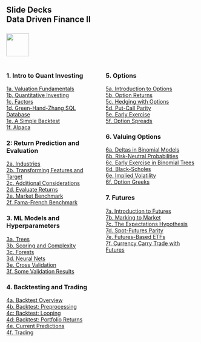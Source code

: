 ## Slide Decks<br>Data Driven Finance II<br><br>![](RiceBusiness-transparent-logo-sm.png){height="60"}<br>

:::: {.columns}

::: {.column width="50%"}

### 1. Intro to Quant Investing

[1a. Valuation Fundamentals](1a-valuation-fundamentals.html){target="_blank"}<br>
[1b. Quantitative Investing](1b-quant-investing.html){target="_blank"}<br>
[1c. Factors](1c-factors.html){target="_blank"}<br>
[1d. Green-Hand-Zhang SQL Database](1d-ghz-database.html){target="_blank"}<br>
[1e. A Simple Backtest](1e-simple-backtest.html){target="_blank"}<br>
[1f. Alpaca](1f-alpaca.html){target="_blank"}

### 2: Return Prediction and Evaluation

[2a. Industries](2a-industries.html){target="_blank"}<br>
[2b. Transforming Features and Target](2b-transformations.html){target="_blank"}<br>
[2c. Additional Considerations](2c-additional.html){target="_blank"}<br>
[2d. Evaluate Returns](2d-evaluate1.html){target="_blank"}<br>
[2e. Market Benchmark](2e-evaluate2.html){target="_blank"}<br>
[2f. Fama-French Benchmark](2f-evaluate3.html){target="_blank"}

### 3. ML Models and Hyperparameters

[3a. Trees](3a-trees.html){target="_blank"}<br>
[3b. Scoring and Complexity](3b-scoring.html){target="_blank"}<br>
[3c. Forests](3c-forests.html){target="_blank"}<br>
[3d. Neural Nets](3d-neuralnets.html){target="_blank"}<br>
[3e. Cross Validation](3e-validation.html){target="_blank"}<br>
[3f. Some Validation Results](3f-validation-results.html){target="_blank"}

### 4. Backtesting and Trading

[4a. Backtest Overview](4a-backtest-overview.html){target="_blank"}<br>
[4b. Backtest: Preprocessing](4b-preprocessing.html){target="_blank"}<br>
[4c: Backtest: Looping](4c-looping.html){target="_blank"}<br>
[4d: Backtest: Portfolio Returns](4d-portfolio-returns.html){target="_blank"}<br>
[4e. Current Predictions](4e-current-predictions.html){target="_blank"}<br>
[4f. Trading](4f-trading.html){target="_blank"}

:::

::: {.column width="50%"}

### 5. Options

[5a. Introduction to Options](5a-intro-options.html){target="_blank"}<br>
[5b. Option Returns](5b-option-returns.html){target="_blank"}<br>
[5c. Hedging with Options](5c-hedging.html){target="_blank"}<br>
[5d. Put-Call Parity](5d-put-call-parity.html){target="_blank"}<br>
[5e. Early Exercise](5e-early-exercise.html){target="_blank"}<br>
[5f. Option Spreads](5f-option-portfolios.html){target="_blank"}


### 6. Valuing Options

[6a. Deltas in Binomial Models](6a-binomial-deltas.html){target="_blank"}<br>
[6b. Risk-Neutral Probabilities](6b-risk-neutral-probabilities.html){target="_blank"}<br>
[6c. Early Exercise in Binomial Trees](6c-early-exercise.html){target="_blank"}<br>
[6d. Black-Scholes](6d-black-scholes.html){target="_blank"}<br>
[6e. Implied Volatility](6e-implied-vol.html){target="_blank"}<br>
[6f. Option Greeks](6f-greeks.html){target="_blank"}

### 7. Futures

[7a. Introduction to Futures](7a-intro-futures.html){target="_blank"}<br>
[7b. Marking to Market](7b-marking-market.html){target="_blank"}<br>
[7c. The Expectations Hypothesis](7c-expectations-hypothesis.html){target="_blank"}<br>
[7d. Spot-Futures Parity](7d-spot-futures-parity.html){target="_blank"}<br>
[7e. Futures-Based ETFs](7e-futures-based-etfs.html){target="_blank"}<br>
[7f. Currency Carry Trade with Futures](7f-currency-carry.html){target="_blank"}

:::

::::